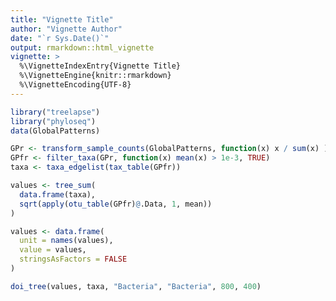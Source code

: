 ```yaml
---
title: "Vignette Title"
author: "Vignette Author"
date: "`r Sys.Date()`"
output: rmarkdown::html_vignette
vignette: >
  %\VignetteIndexEntry{Vignette Title}
  %\VignetteEngine{knitr::rmarkdown}
  %\VignetteEncoding{UTF-8}
---
```


```r
library("treelapse")
library("phyloseq")
data(GlobalPatterns)

GPr <- transform_sample_counts(GlobalPatterns, function(x) x / sum(x) )
GPfr <- filter_taxa(GPr, function(x) mean(x) > 1e-3, TRUE)
taxa <- taxa_edgelist(tax_table(GPfr))

values <- tree_sum(
  data.frame(taxa),
  sqrt(apply(otu_table(GPfr)@.Data, 1, mean))
)

values <- data.frame(
  unit = names(values),
  value = values,
  stringsAsFactors = FALSE
)

doi_tree(values, taxa, "Bacteria", "Bacteria", 800, 400)
```
